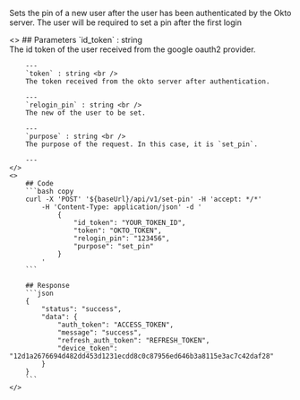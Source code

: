 
Sets the pin of a new user after the user has been authenticated by the Okto server. The user will be required to set a pin after the first login

<ColumnLayout>
    <>
        ## Parameters
        `id_token` : string <br />
        The id token of the user received from the google oauth2 provider.

        ---
        `token` : string <br />
        The token received from the okto server after authentication.

        ---
        `relogin_pin` : string <br />
        The new of the user to be set.

        ---
        `purpose` : string <br />
        The purpose of the request. In this case, it is `set_pin`.

        ---
    </>
    <>
        ## Code
        ```bash copy
        curl -X 'POST' '${baseUrl}/api/v1/set-pin' -H 'accept: */*' 
            -H 'Content-Type: application/json' -d '
                {
                    "id_token": "YOUR_TOKEN_ID",
                    "token": "OKTO_TOKEN",
                    "relogin_pin": "123456",
                    "purpose": "set_pin"
                }
            '
        ```

        ## Response
        ```json
        {
            "status": "success",
            "data": {
                "auth_token": "ACCESS_TOKEN",
                "message": "success",
                "refresh_auth_token": "REFRESH_TOKEN",
                "device_token": "12d1a2676694d482dd453d1231ecdd8c0c87956ed646b3a8115e3ac7c42daf28"
            }
        }
        ```
    </>
</ColumnLayout>